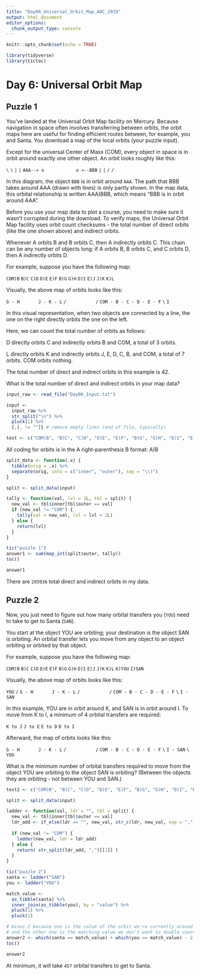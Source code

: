 ```yaml
---
title: "Day06_Universal_Orbit_Map_AOC_2019"
output: html_document
editor_options: 
  chunk_output_type: console
---
```


```r
knitr::opts_chunk$set(echo = TRUE)

library(tidyverse)
library(tictoc)
```

# Day 6: Universal Orbit Map

## Puzzle 1

You've landed at the Universal Orbit Map facility on Mercury. Because navigation in space often involves transferring between orbits, the orbit maps here are useful for finding efficient routes between, for example, you and Santa. You download a map of the local orbits (your puzzle input).

Except for the universal Center of Mass (COM), every object in space is in orbit around exactly one other object. An orbit looks roughly like this:

`                  \            `
`                   \           `
`                    |          `
`                    |          `
`AAA--> o            o <--BBB   `
`                    |          `
`                    |          `
`                   /           `
`                  /            `

In this diagram, the object `BBB` is in orbit around `AAA`. The path that BBB takes around AAA (drawn with lines) is only partly shown. In the map data, this orbital relationship is written AAA)BBB, which means "BBB is in orbit around AAA".

Before you use your map data to plot a course, you need to make sure it wasn't corrupted during the download. To verify maps, the Universal Orbit Map facility uses orbit count checksums - the total number of direct orbits (like the one shown above) and indirect orbits.

Whenever A orbits B and B orbits C, then A indirectly orbits C. This chain can be any number of objects long: if A orbits B, B orbits C, and C orbits D, then A indirectly orbits D.

For example, suppose you have the following map:

`COM)B`
`B)C`
`C)D`
`D)E`
`E)F`
`B)G`
`G)H`
`D)I`
`E)J`
`J)K`
`K)L`

Visually, the above map of orbits looks like this:

`        G - H       J - K - L  `
`       /           /           `
`COM - B - C - D - E - F        `
`               \               `
`                I              `

In this visual representation, when two objects are connected by a line, the one on the right directly orbits the one on the left.

Here, we can count the total number of orbits as follows:

D directly orbits C and indirectly orbits B and COM, a total of 3 orbits.

L directly orbits K and indirectly orbits J, E, D, C, B, and COM, a total of 7 orbits.
COM orbits nothing.

The total number of direct and indirect orbits in this example is 42.

What is the total number of direct and indirect orbits in your map data?

```r
input_raw <- read_file("Day06_Input.txt")

input <- 
  input_raw %>% 
  str_split("\n") %>% 
  pluck(1) %>% 
  {.[. != ""]} # remove empty lines (end of file, typically)

test <- c("COM)B", "B)C", "C)D", "D)E", "E)F", "B)G", "G)H", "D)I", "E)J", "J)K", "K)L")

```

All coding for orbits is in the A right-parenthesis B format: A)B
```r
split_data <- function(.x) {
  tibble(orig = .x) %>% 
  separate(orig, into = c("inner", "outer"), sep = "\\)")
}

split <- split_data(input)

tally <- function(val, lvl = 1L, tbl = split) {
  new_val <- tbl$inner[tbl$outer == val]
  if (new_val != "COM") { 
    tally(val = new_val, lvl = lvl + 1L)
  } else {
    return(lvl)
  }
}

tic("puzzle 1")
answer1 <- sum(map_int(split$outer, tally))
toc()

answer1
```

There are `295936` total direct and indirect orbits in my data.

## Puzzle 2

Now, you just need to figure out how many orbital transfers you (`YOU`) need to take to get to Santa (`SAN`).

You start at the object YOU are orbiting; your destination is the object SAN is orbiting. An orbital transfer lets you move from any object to an object orbiting or orbited by that object.

For example, suppose you have the following map:

`COM)B`
`B)C`
`C)D`
`D)E`
`E)F`
`B)G`
`G)H`
`D)I`
`E)J`
`J)K`
`K)L`
`K)YOU`
`I)SAN`

Visually, the above map of orbits looks like this:

`                          YOU    `
`                         /       `
`        G - H       J - K - L    `
`       /           /             `
`COM - B - C - D - E - F          `
`               \                 `
`                I - SAN          `
                
In this example, YOU are in orbit around K, and SAN is in orbit around I. To move from K to I, a minimum of 4 orbital transfers are required:

`K to J`
`J to E`
`E to D`
`D to I`

Afterward, the map of orbits looks like this:

`        G - H       J - K - L    `
`       /           /             `
`COM - B - C - D - E - F          `
`               \                 `
`                I - SAN          `
`                 \               `
`                  YOU            `
                  
What is the minimum number of orbital transfers required to move from the object YOU are orbiting to the object SAN is orbiting? (Between the objects they are orbiting - not between YOU and SAN.)

```r
test2 <- c("COM)B", "B)C", "C)D", "D)E", "E)F", "B)G", "G)H", "D)I", "E)J", "J)K", "K)L", "K)YOU", "I)SAN")

split <- split_data(input)

ladder <- function(val, ldr = "", tbl = split) {
  new_val <- tbl$inner[tbl$outer == val]
  ldr_add <- if_else(ldr == "", new_val, str_c(ldr, new_val, sep = ","))
  
  if (new_val != "COM") {
    ladder(new_val, ldr = ldr_add)
  } else {
    return( str_split(ldr_add, ",")[[1]] )
  }
}

tic("puzzle 2")
santa <- ladder("SAN")
you <- ladder("YOU")

match_value <- 
  as_tibble(santa) %>% 
  inner_join(as_tibble(you), by = "value") %>% 
  pluck(1) %>% 
  pluck(1)

# minus 2 because one is the value of the orbit we're currently around
# and the other one is the matching value we don't want to double count
answer2 <- which(santa == match_value) + which(you == match_value) - 2 
toc()

answer2
```

At minimum, it will take `457` orbital transfers to get to Santa.

